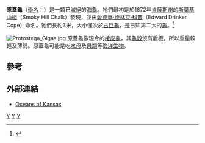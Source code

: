 {{Automatic Taxobox
| taxon = Protostega
| authority = [[愛德華·德林克·科普|Cope]], 1872
| fossil_range = {{fossilrange|83.5}}
| image = Protostega gigas.jpg
| subdivision_ranks = [[種|種]]
| subdivision =
* ''P. gigas'' <small>[[愛德華·德林克·科普|Cope]], 1872</small>
}}

'''原蓋龜'''（[[學名|學名]]：''{{lang|la|Protostega}}''）是一類已[[滅絕|滅絕]]的[[海龜|海龜]]。牠們最初是於1872年[[肯薩斯州|肯薩斯州]]的[[斯莫基山組|斯莫基山組]]（Smoky Hill Chalk）發現，並由[[愛德華·德林克·科普|愛德華·德林克·科普]]（Edward Drinker Cope）命名。牠們長約3米，大小僅次於[[古巨龜|古巨龜]]，是已知第二大的[[龜|龜]]。<ref name="Lutz1996">{{cite book en|last=Lutz|first=Peter L.|coauthors=John A. Musick|title=The Biology of Sea Turtles|publisher=CRC PRess|date=1996|url=http://books.google.com/books?id=fhm2yGTBiN8C&dq=protostegidae|id=ISBN 0849384222|pages=432pp}}</ref>

[[Image:Protostega_Gigas.jpg|thumb]]
原蓋龜像現今的[[棱皮龜|棱皮龜]]，其[[龜殼|龜殼]]沒有盾板，所以重量較輕及薄弱。原蓋龜可能是吃[[水母|水母]]及[[貝類|貝類]]等[[海洋|海洋]][[生物|生物]]。

==參考==
{{reflist}}

==外部連結==
* [https://web.archive.org/web/20131225022156/http://oceansofkansas.com/Turtles.html Oceans of Kansas]
{{龜鱉目|A.}}
{{Taxonbar}}
[[Category:原蓋龜科|Y]]
[[Category:白堊紀龜類|Y]]
[[Category:_1872年描述的分类群|Y]]
{{Paleo-reptile-stub}}
{{Turtle-stub}}